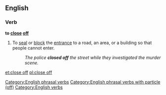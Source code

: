 ==English==

===Verb===
'''to [[close]] [[off]]'''

# To [[seal]] or [[block]] the [[entrance]] to a road, an area, or a building so that people cannot enter.
#: ''The police '''closed off''' the street while they investigated the murder scene.''

[[Category:English phrasal verbs]]
[[Category:English phrasal verbs with particle (off)]]
[[Category:English verbs]]

[[et:close off]]
[[pl:close off]]